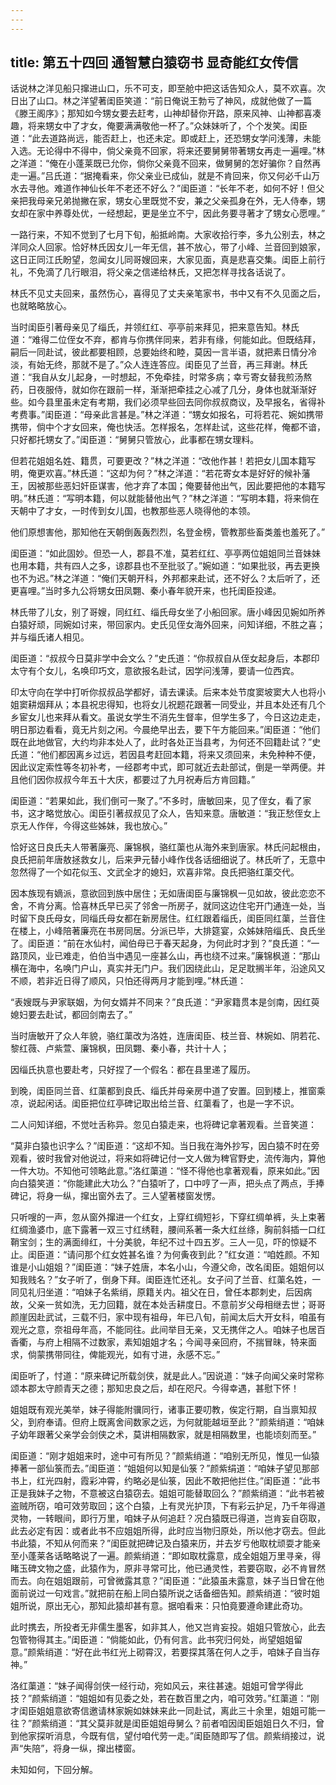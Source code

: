 ```yaml
---
---
---
```

title: 第五十四回 通智慧白猿窃书 显奇能红女传信
---



话说林之洋见船只撺进山口，乐不可支，即至舱中把这话告知众人，莫不欢喜。次日出了山口。林之洋望著闺臣笑道：“前日俺说王勃亏了神风，成就他做了一篇《滕王阁序》；那知如今甥女要去赶考，山神却替你开路，原来风神、山神都喜凑趣，将来甥女中了才女，俺要满满敬他一杯了。”众妹妹听了，个个发笑。闺臣道：“此去道路尚远，能否赶上，也还未定。即或赶上，还恐甥女学问浅薄，未能入选。无论得中不得中，倘父亲竟不回家，将来还要舅舅带著甥女再走一遍哩。”林之洋道：“俺在小蓬莱既已允你，倘你父亲竟不回来，做舅舅的怎好骗你？自然再走一遍。”吕氏道：“据掩看来，你父亲业已成仙，就是不肯回来，你又何必千山万水去寻他。难道作神仙长年不老还不好么？”闺臣道：“长年不老，如何不好！但父亲把我母亲兄弟抛撇在家，甥女心里既觉不安，兼之父亲孤身在外，无人侍奉，甥女却在家中养尊处优，一经想起，更是坐立不宁，因此务要寻著才了甥女心愿哩。”

一路行来，不知不觉到了七月下旬，船抵岭南。大家收拾行李，多九公别去，林之洋同众人回家。恰好林氏因女儿一年无信，甚不放心，带了小峰、兰音回到娘家，这日正同江氏盼望，忽闻女儿同哥嫂回来，大家见面，真是悲喜交集。闺臣上前行礼，不免滴了几行眼泪，将父亲之信递给林氏，又把怎样寻找各话说了。

林氏不见丈夫回来，虽然伤心，喜得见了丈夫亲笔家书，书中又有不久见面之后，也就略略放心。

当时闺臣引著母亲见了缁氏，并领红红、亭亭前来拜见，把来意告知。林氏道：“难得二位侄女不弃，都肯与你携伴同来，若非有缘，何能如此。但既结拜，嗣后一同赴试，彼此都要相顾，总要始终和睦，莫因一言半语，就把素日情分冷淡，有始无终，那就不是了。”众人连连答应。闺臣见了兰音，再三拜谢。林氏道：“我自从女儿起身，一时想起，不免牵挂，时常多病；幸亏寄女替我煎汤熬药，日夜服侍，就如你在跟前一样，渐渐把牵挂之心减了几分，身体也就渐渐好些。如今县里虽未定有考期，我们必须早些回去同你叔叔商议，及早报名，省得补考费事。”闺臣道：“母亲此言甚是。”林之洋道：“甥女如报名，可将若花、婉如携带携带，倘中个才女回来，俺也快活。怎样报名，怎样赴试，这些花样，俺都不谙，只好都托甥女了。”闺臣道：“舅舅只管放心，此事都在甥女理料。

但若花姐姐名姓、籍贯，可要更改？”林之洋道：“改他作甚！若把女儿国本籍写明，俺更欢喜。”林氏道：“这却为何？”林之洋道：“若花寄女本是好好的候补藩王，因被那些恶妇奸臣谋害，他才弃了本国；俺要替他出气，因此要把他的本籍写明。”林氏道：“写明本籍，何以就能替他出气？”林之洋道：“写明本籍，将来倘在天朝中了才女，一时传到女儿国，也教那些恶人晓得他的本领。

他们原想害他，那知他在天朝倒轰轰烈烈，名登金榜，管教那些畜类羞也羞死了。”

闺臣道：“如此固妙。但恐一人，郡县不准，莫若红红、亭亭两位姐姐同兰音妹妹也用本籍，共有四人之多，谅郡县也不至批驳了。”婉如道：“如果批驳，再去更换也不为迟。”林之洋道：“俺们天朝开科，外邦都来赴试，还不好么？太后听了，还更喜哩。”当时多九公将甥女田凤翾、秦小春年貌开来，也托闺臣投递。

林氏带了儿女，别了哥嫂，同红红、缁氏母女坐了小船回家。唐小峰因见婉如所养白猿好顽，同婉如讨来，带回家内。史氏见侄女海外回来，问知详细，不胜之喜；并与缁氏诸人相见。

闺臣道：“叔叔今日莫非学中会文么？”史氏道：“你叔叔自从侄女起身后，本郡印太守有个女儿，名唤印巧文，意欲报名赴试，因学问浅薄，要请一位西宾。

印太守向在学中打听你叔叔品学都好，请去课读。后来本处节度窦坡窦大人也将小姐窦耕烟拜从；本县祝忠得知，也将女儿祝题花跟著一同受业，并且本处还有几个乡宦女儿也来拜从看文。虽说女学生不消先生督率，但学生多了，今日这边走走，明日那边看看，竟无片刻之闲。今晨绝早出去，要下午方能回来。”闺臣道：“他们既在此地做官，大约均非本处人了，此时各处正当县考，为何还不回籍赴试？”史氏道：“他们都因离乡过远，若因县考赶回本籍，将来又须回来，未免种种不便，因此议定索性等冬初补考，一经郡考中式，即可就近去赴部试，倒是一举两便。并且他们因你叔叔今年五十大庆，都要过了九月祝寿后方肯回籍。”

闺臣道：“若果如此，我们倒可一聚了。”不多时，唐敏回来，见了侄女，看了家书，这才略觉放心。闺臣引著叔叔见了众人，告知来意。唐敏道：“我正愁侄女上京无人作伴，今得这些姊妹，我也放心。”

恰好这日良氏夫人带著廉亮、廉锦枫，骆红蕖也从海外来到唐家。林氏问起根由，良氏把前年唐敖拯救女儿，后来尹元替小峰作伐各话细细说了。林氏听了，无意中忽然得了一个如花似玉、文武全才的媳妇，欢喜非常。良氏把骆红蕖交代。

因本族现有嫡派，意欲回到族中居住；无如唐闺臣与廉锦枫一见如故，彼此恋恋不舍，不肯分离。恰喜林氏早已买了邻舍一所房子，就同这边住宅开门通连一处，当时留下良氏母女，同缁氏母女都在新房居住。红红跟着缁氏，闺臣同红蕖，兰音住在楼上，小峰陪著廉亮在书房同居。分派已毕，大排筵宴，众姊妹陪缁氏、良氏坐了。闺臣道：“前在水仙村，闻伯母已于春天起身，为何此时才到？”良氏道：“一路顶风，业已难走，伯伯当中遇见一座甚么山，再也绕不过来。”廉锦枫道：“那山横在海中，名唤门户山，真实并无门户。我们因绕此山，足足耽搁半年，沿途风又不顺，若非近日得了顺风，只怕还得两月才能到哩。”林氏道：

“表嫂既与尹家联姻，为何女婿并不同来？”良氏道：“尹家籍贯本是剑南，因红萸媳妇要去赴试，都回剑南去了。”

当时唐敏开了众人年貌，骆红蕖改为洛姓，连唐闺臣、枝兰音、林婉如、阴若花、黎红薇、卢紫萱、廉锦枫，田凤翾、秦小春，共计十人；

因缁氏执意也要赴考，只好捏了一个假名：都在县里递了履历。

到晚，闺臣同兰音、红蕖都到良氏、缁氏并母亲房中道了安置。回到楼上，推窗乘凉，说起闲话。闺臣把位红亭碑记取出给兰音、红蕖看了，也是一字不识。

二人问知详细，不觉吐舌称异。忽见白猿走来，也将碑记拿著观看。兰音笑道：

“莫非白猿也识字么？”闺臣道：“这却不知。当日我在海外抄写，因白猿不时在旁观看，彼时我曾对他说过，将来如将碑记付一文人做为稗官野史，流传海内，算他一件大功。不知他可领略此意。”洛红蕖道：“怪不得他也拿著观看，原来如此。”因向白猿笑道：“你能建此大功么？”白猿听了，口中哼了一声，把头点了两点，手捧碑记，将身一纵，撺出窗外去了。三人望著楼窗发愣。

只听嗖的一声，忽从窗外撺进一个红女，上穿红绸短衫，下穿红绸单裤，头上束著红绸渔婆巾，底下露著一双三寸红绣鞋，腰间系著一条大红丝绦，胸前斜插一口红鞘宝剑；生的满面绯红，十分美貌，年纪不过十四五岁。三人一见，吓的惊疑不止。闺臣道：“请问那个红女姓甚名谁？为何夤夜到此？”红女道：“咱姓颜。不知谁是小山姐姐？”闺臣道：“妹子姓唐，本名小山，今遵父命，改名闺臣。姐姐何以知我贱名？”女子听了，倒身下拜。闺臣连忙还礼。女子问了兰音、红蕖名姓，一同见礼归坐道：“咱妹子名紫绡，原籍关内。祖父在日，曾任本郡刺史，后因病故，父亲一贫如洗，无力回籍，就在本处舌耕度日。不意前岁父母相继去世；哥哥颜崖因赴武试，三载不归，家中现有祖母，年已八旬，前闻太后大开女科，咱虽有观光之意，奈祖母年高，不能同往。此间举目无亲，又无携伴之人。咱妹子也居百香衢，与府上相隔不过数家，素知姐姐才名；今闻寻亲回府，不揣冒昧，特来面求，倘蒙携带同往，俾能观光，如有寸进，永感不忘。”

闺臣听了，忖道：“原来碑记所载剑侠，就是此人。”因说道：“妹子向闻父亲时常称颂本郡太守颜青天之德；那知忠良之后，却在咫尺。今得幸遇，甚慰下怀！

姐姐既有观光美举，妹子得能附骥同行，诸事正要叨教，俟定行期，自当禀知叔父，到府奉请。但府上既离舍间数家之远，为何就能越垣至此？”颜紫绡道：“咱妹子幼年跟著父亲学会剑侠之术，莫讲相隔数家，就是相隔数里，也能顷刻而至。”

闺臣道：“刚才姐姐来时，途中可有所见？”颜紫绡道：“咱别无所见，惟见一仙猿捧著一部仙箓而去。”闺臣道：“姐姐何以知是仙箓？”颜紫绢道：“咱妹子望见那部书上，红光四射，霞彩冲霄，约略必是仙箓，因此不敢把他拦住。”闺臣道：“此书正是我妹子之物，不意被这白猿窃去。姐姐可能替取回么？”颜紫绡道：“此书若被盗贼所窃，咱可效劳取回；这个白猿，上有灵光护顶，下有彩云护足，乃千年得道灵物，一转眼间，即行万里，咱妹子从何追赶？况白猿既已得道，岂肯妄自窃取，此去必定有因：或者此书不应姐姐所得，此时应当物归原处，所以他才窃去。但此书此猿，不知从何而来？”闺臣就把碑记及白猿来历，并去岁亏他取枕顽耍才能亲至小蓬莱各话略略说了一遍。颜紫绡道：“即如取枕露意，成全姐姐万里寻亲，得睹玉碑文物之盛，此猿作为，原非寻常可比，他已通灵性，若要窃取，必不肯冒然而去。向在姐姐跟前，可曾微露其意？”闺臣道：“此猿虽未露意，妹子当日曾在他面前说过一句戏言。”就把前在船上同白猿所说之话备细告知。颜紫绡道：“彼时姐姐所说，原出无心，那知此猿却甚有意。据咱看来：只怕竟要遵命建此奇功。

此时携去，所投者无非儒生墨客，如非其人，他又岂肯妄投。姐姐只管放心，此去包管物得其主。”闺臣道：“倘能如此，仍有何言。此书究归何处，尚望姐姐留意。”颜紫绡道：“好在此书红光上砌霄汉，若要探其落在何人之手，咱妹子自当存神。”

洛红蕖道：“妹子闻得剑侠一经行动，宛如风云，来往甚速。姐姐可曾学得此技？”颜紫绡道：“姐姐如有见委之处，若在数百里之内，咱可效劳。”红蕖道：“刚才闺臣姐姐意欲寄信邀请林家婉如妹妹来此一同赴试，离此三十余里，姐姐可能一往？”颜紫绡道：“其父莫非就是闺臣姐姐母舅么？前者咱因闺臣姐姐日久不归，曾到他家探听消息，今既有信，望付咱代劳一走。”闺臣随即写了信。颜紫绡接过，说声“失陪”，将身一纵，撺出楼窗。

未知如何，下回分解。
